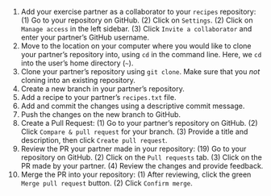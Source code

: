 1. Add your exercise partner as a collaborator to your `recipes` repository: (1) Go to your repository on GitHub. (2) Click on `Settings`. (2) Click on `Manage access` in the left sidebar. (3) Click `Invite a collaborator` and enter your partner's GitHub username.
1. Move to the location on your computer where you would like to clone your partner's repository into, using `cd` in the command line.
Here, we `cd` into the user's home directory (`~`).
1. Clone your partner's repository using `git clone`.
Make sure that you *not* cloning into an existing repository.
1. Create a new branch in your partner's repository.
1. Add a recipe to your partner's `recipes.txt` file.
1. Add and commit the changes using a descriptive commit message.
1. Push the changes on the new branch to GitHub.
1. Create a Pull Request: (1) Go to your partner's repository on GitHub. (2) Click `Compare & pull request` for your branch. (3) Provide a title and description, then click `Create pull request`.
1. Review the PR your partner made in your repository: (19) Go to your repository on GitHub. (2) Click on the `Pull requests` tab. (3) Click on the PR made by your partner. (4) Review the changes and provide feedback.
1. Merge the PR into your repository: (1) After reviewing, click the green `Merge pull request` button. (2) Click `Confirm merge`.